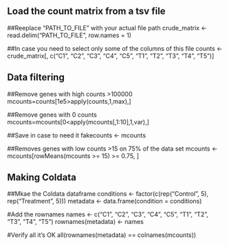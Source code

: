 ## Load the count matrix from a tsv file

##Reeplace "PATH_TO_FILE" with your actual file path
crude_matrix <- read.delim("PATH_TO_FILE", row.names = 1)

##In case you need to select only some of the columns of this file
counts <- crude_matrix[, c("C1", "C2", "C3", "C4", "C5", "T1", "T2", "T3", "T4", "T5")]

## Data filtering

##Remove genes with high counts >100000
mcounts=counts[1e5>apply(counts,1,max),]

##Remove genes with 0 counts
mcounts=mcounts[0<apply(mcounts[,1:10],1,var),]

##Save in case to need it
fakecounts <- mcounts 

##Removes genes with low counts >15 on 75% of the data set
mcounts <- mcounts[rowMeans(mcounts >= 15) >= 0.75, ]

## Making Coldata

##Mkae the Coldata dataframe
conditions <- factor(c(rep("Control", 5), rep("Treatment", 5)))
metadata <- data.frame(condition = conditions)

#Add the rownames
names <- c("C1", "C2", "C3", "C4", "C5", "T1", "T2", "T3", "T4", "T5")
rownames(metadata) <- names

#Verify all it's OK
all(rownames(metadata) == colnames(mcounts))
